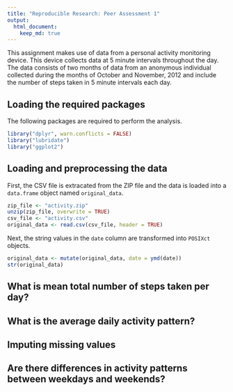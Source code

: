 ```yaml
---
title: "Reproducible Research: Peer Assessment 1"
output: 
  html_document:
    keep_md: true
---
```


This assignment makes use of data from a personal activity monitoring device. 
This device collects data at 5 minute intervals throughout the day. 
The data consists of two months of data from an anonymous individual 
collected during the months of October and November, 2012 and include 
the number of steps taken in 5 minute intervals each day.

## Loading the required packages

The following packages are required to perform the analysis.

```r
library("dplyr", warn.conflicts = FALSE)
library("lubridate")
library("ggplot2")
```

## Loading and preprocessing the data

First, the CSV file is extracated from the ZIP file and the data 
is loaded into a `data.frame` object named `original_data`.

```r
zip_file <- "activity.zip"
unzip(zip_file, overwrite = TRUE)
csv_file <- "activity.csv"
original_data <- read.csv(csv_file, header = TRUE)
```

Next, the string values in the `date` column are transformed into 
`POSIXct` objects.

```r
original_data <- mutate(original_data, date = ymd(date))
str(original_data)
```

## What is mean total number of steps taken per day?



## What is the average daily activity pattern?



## Imputing missing values



## Are there differences in activity patterns between weekdays and weekends?
